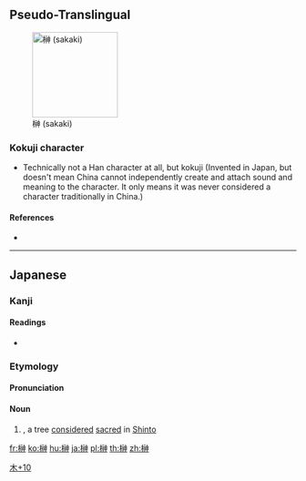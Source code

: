 ==Pseudo-Translingual==
[[File:Sakaki branch.jpg|thumb|right|150px|榊 (sakaki)]]

===Kokuji character===
{{Han char|rn=75|rad=木|as=10|sn=14|four=|canj=DIFL|ids=⿰木神}}
* Technically not a Han character at all, but kokuji (Invented in Japan, but doesn't mean China cannot independently create and attach sound and meaning to the character.  It only means it was never considered a character traditionally in China.)

====References====
* {{Han ref|kx=0546.251|hdz=21256.061|uh=698A|ud=27018}}

----

==Japanese==

===Kanji===
{{ja-kanji|grade=8|rs=木10}}

====Readings====
* {{ja-readings|on=|kun=[[さかき]] (sakaki)}}

===Etymology===
{{ja-kanjitab|さかき|yomi=kun}}
{{wikipedia|サカキ|lang=ja}}
{{rfe|lang=ja}}

====Pronunciation====
{{ja-pron|さかき|yomi=k}}

====Noun====
{{ja-noun|さかき|サカキ}}

# {{taxlink|Cleyera japonica|species|noshow=1}}, a tree [[consider]]ed [[sacred]] in [[Shinto]]

[[Category:Japanese-only CJKV Characters|木+10]]

[[fr:榊]]
[[ko:榊]]
[[hu:榊]]
[[ja:榊]]
[[pl:榊]]
[[th:榊]]
[[zh:榊]]